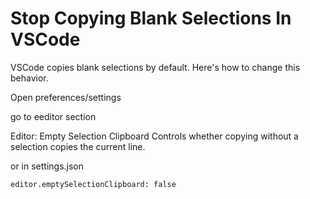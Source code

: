 # Stop Copying Blank Selections In VSCode

VSCode copies blank selections by default. Here's how to change this behavior.

Open preferences/settings

go to eeditor section

Editor: Empty Selection Clipboard
Controls whether copying without a selection copies the current line.


or in settings.json
```
editor.emptySelectionClipboard: false
```
